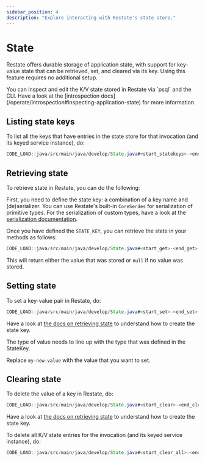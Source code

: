 ```yaml
---
sidebar_position: 4
description: "Explore interacting with Restate's state store."
---
```



# State
Restate offers durable storage of application state, with support for key-value state that can be retrieved, set, and cleared via its key.
Using this feature requires no additional setup.


<Admonition type="info" title="Command-line introspection">
You can inspect and edit the K/V state stored in Restate via `psql` and the CLI.
Have a look at the [introspection docs](/operate/introspection#inspecting-application-state) for more information.
</Admonition>

## Listing state keys
To list all the keys that have entries in the state store for that invocation (and its keyed service instance), do:

```java
CODE_LOAD::java/src/main/java/develop/State.java#<start_statekeys>-<end_statekeys>
```

## Retrieving state
To retrieve state in Restate, you can do the following:

First, you need to define the state key: a combination of a key name and (de)serializer.
You can use Restate's built-in `CoreSerdes` for serialization of primitive types.
For the serialization of custom types, have a look at the [serialization documentation](/develop/java/serialization).

Once you have defined the `STATE_KEY`, you can retrieve the state in your methods as follows:

```java
CODE_LOAD::java/src/main/java/develop/State.java#<start_get>-<end_get>
```

This will return either the value that was stored or `null` if no value was stored.

## Setting state
To set a key-value pair in Restate, do:

```java
CODE_LOAD::java/src/main/java/develop/State.java#<start_set>-<end_set>
```

Have a look at [the docs on retrieving state](/develop/java/state#retrieving-state) to understand how to create the state key.

The type of value needs to line up with the type that was defined in the StateKey.

Replace `my-new-value` with the value that you want to set.

## Clearing state
To delete the value of a key in Restate, do:

```java
CODE_LOAD::java/src/main/java/develop/State.java#<start_clear>-<end_clear>
```

Have a look at [the docs on retrieving state](/develop/java/state#retrieving-state) to understand how to create the state key.

To delete all K/V state entries for the invocation (and its keyed service instance), do:

```java
CODE_LOAD::java/src/main/java/develop/State.java#<start_clear_all>-<end_clear_all>
```
